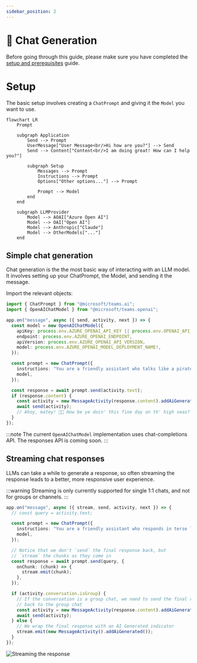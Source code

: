 ```yaml
---
sidebar_position: 2
---
```


# 💬 Chat Generation

Before going through this guide, please make sure you have completed the [setup and prerequisites](./setup-and-prereqs.md) guide.

# Setup

The basic setup involves creating a `ChatPrompt` and giving it the `Model` you want to use.

```mermaid
flowchart LR
    Prompt

    subgraph Application
        Send --> Prompt
        UserMessage["User Message<br/>Hi how are you?"] --> Send
        Send --> Content["Content<br/>I am doing great! How can I help you?"]

        subgraph Setup
            Messages --> Prompt
            Instructions --> Prompt
            Options["Other options..."] --> Prompt

            Prompt --> Model
        end
    end

    subgraph LLMProvider
        Model --> AOAI["Azure Open AI"]
        Model --> OAI["Open AI"]
        Model --> Anthropic["Claude"]
        Model --> OtherModels["..."]
    end
```

## Simple chat generation

Chat generation is the the most basic way of interacting with an LLM model. It involves setting up your ChatPrompt, the Model, and sending it the message.

Import the relevant objects:

```ts
import { ChatPrompt } from "@microsoft/teams.ai";
import { OpenAIChatModel } from "@microsoft/teams.openai";
```

```ts
app.on("message", async ({ send, activity, next }) => {
  const model = new OpenAIChatModel({
    apiKey: process.env.AZURE_OPENAI_API_KEY || process.env.OPENAI_API_KEY,
    endpoint: process.env.AZURE_OPENAI_ENDPOINT,
    apiVersion: process.env.AZURE_OPENAI_API_VERSION,
    model: process.env.AZURE_OPENAI_MODEL_DEPLOYMENT_NAME!,
  });

  const prompt = new ChatPrompt({
    instructions: "You are a friendly assistant who talks like a pirate",
    model,
  });

  const response = await prompt.send(activity.text);
  if (response.content) {
    const activity = new MessageActivity(response.content).addAiGenerated();
    await send(activity);
    // Ahoy, matey! 🏴‍☠️ How be ye doin' this fine day on th' high seas? What can this ol’ salty sea dog help ye with? 🚢☠️
  }
});
```

:::note
The current `OpenAIChatModel` implementation uses chat-completions API. The responses API is coming soon.
:::

## Streaming chat responses

LLMs can take a while to generate a response, so often streaming the response leads to a better, more responsive user experience.

:::warning
Streaming is only currently supported for single 1:1 chats, and not for groups or channels.
:::

```ts
app.on("message", async ({ stream, send, activity, next }) => {
  // const query = activity.text;

  const prompt = new ChatPrompt({
    instructions: "You are a friendly assistant who responds in terse language",
    model,
  });

  // Notice that we don't `send` the final response back, but
  // `stream` the chunks as they come in
  const response = await prompt.send(query, {
    onChunk: (chunk) => {
      stream.emit(chunk);
    },
  });

  if (activity.conversation.isGroup) {
    // If the conversation is a group chat, we need to send the final response
    // back to the group chat
    const activity = new MessageActivity(response.content).addAiGenerated();
    await send(activity);
  } else {
    // We wrap the final response with an AI Generated indicator
    stream.emit(new MessageActivity().addAiGenerated());
  }
});
```

![Streaming the response](/screenshots/streaming-chat.gif)
